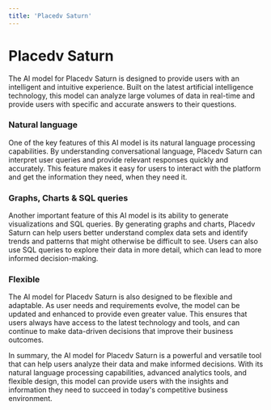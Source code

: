 ```yaml
---
title: 'Placedv Saturn'
---
```


# Placedv Saturn

The AI model for Placedv Saturn is designed to provide users with an intelligent and intuitive experience. Built on the latest artificial intelligence technology, this model can analyze large volumes of data in real-time and provide users with specific and accurate answers to their questions.

### Natural language

One of the key features of this AI model is its natural language processing capabilities. By understanding conversational language, Placedv Saturn can interpret user queries and provide relevant responses quickly and accurately. This feature makes it easy for users to interact with the platform and get the information they need, when they need it.

### Graphs, Charts & SQL queries

Another important feature of this AI model is its ability to generate visualizations and SQL queries. By generating graphs and charts, Placedv Saturn can help users better understand complex data sets and identify trends and patterns that might otherwise be difficult to see. Users can also use SQL queries to explore their data in more detail, which can lead to more informed decision-making.

### Flexible

The AI model for Placedv Saturn is also designed to be flexible and adaptable. As user needs and requirements evolve, the model can be updated and enhanced to provide even greater value. This ensures that users always have access to the latest technology and tools, and can continue to make data-driven decisions that improve their business outcomes.

In summary, the AI model for Placedv Saturn is a powerful and versatile tool that can help users analyze their data and make informed decisions. With its natural language processing capabilities, advanced analytics tools, and flexible design, this model can provide users with the insights and information they need to succeed in today's competitive business environment.
